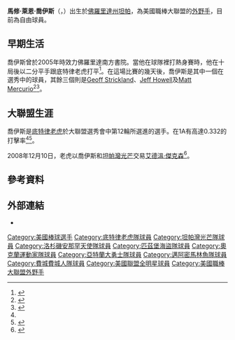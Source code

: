 {{Infobox MLB player
| name        = 馬特·喬伊斯<br /> Matt Joyce
| image       = Matt Joyce (40550575893) (cropped).jpg
| width       = 
| team        = 自由球員
| number      = 
| position    = 外野手
| birthdate   = {{birth date and age|1984|8|3}}
| birthplace  = {{USA}}[[佛羅里達州|佛羅里達州]][[坦帕|坦帕]]
| bats        = 左
| throws      = 右
| debutleague = 美國職棒大聯盟
| debutdate   = 5月5日
| debutyear   = 2008年
| debutteam   = 底特律老虎
| statleague  = 美國職棒大聯盟
| statyear    = 2021年球季
| stat1label  = [[打擊率|打擊率]]
| stat1value  = .242
| stat2label  = [[全壘打|全壘打]]
| stat2value  = 149
| stat3label  = [[打點|打點]]
| stat3value  = 503
| teams       = <nowiki></nowiki>
*[[底特律老虎|底特律老虎]]（{{MLBy|2008年}}）
*[[坦帕灣光芒|坦帕灣光芒]]（{{MLBy|2009年}}－{{MLBy|2014年}}）
*[[洛杉磯安那罕天使|洛杉磯安那罕天使]]（{{MLBy|2015年}}）
*[[匹茲堡海盜|匹茲堡海盜]]（{{MLBy|2016年}}）
*[[奧克蘭運動家|奧克蘭運動家]]（{{MLBy|2017年}}－{{MLBy|2018年}}）
*[[亞特蘭大勇士|亞特蘭大勇士]]（{{MLBy|2019年}}）
*[[邁阿密馬林魚|邁阿密馬林魚]]（{{MLBy|2020年}}）
*[[費城費城人|費城費城人]]（{{MLBy|2021年}}）
|highlights=
* [[美國職棒大聯盟全明星賽|全明星賽]] ([[2011年美國職棒大聯盟全明星賽|2011年]])
}}

'''馬修·萊恩·喬伊斯'''（{{lang-en|Matthew Ryan Joyce}}，{{bd|1984年|8月3日}}）出生於[[佛羅里達州|佛羅里達州]][[坦帕|坦帕]]，為美國職棒大聯盟的[[外野手|外野手]]，目前為自由球員。

== 早期生活 ==
喬伊斯曾於2005年時效力佛羅里達南方書院。當他在球隊裡打熱身賽時，他在十局後以二分平手跟底特律老虎打平<ref>{{cite news | title=TIGERS, MOCS MANAGE 2-2 TIE; SPRING TRAINING | work=[[The_Ledger|The Ledger]] | date=March 3, 2005 | first=Mike | last=Cobb | accessdate=2008-05-06 | page=C1}}</ref>。在這場比賽的幾天後，喬伊斯是其中一個在選秀中的球員，其餘三個則是[[Geoff_Strickland|Geoff Strickland]]、[[Jeff_Howell_(baseball)|Jeff Howell]]及[[Matt_Mercurio|Matt Mercurio]]<ref>{{cite news | title=FSC MAKES A MAJOR IMPACT; COLLEGE KNOW-HOW: FOUR MOCS JOINED BY PEARCE, ALONSO | work=[[The_Ledger|The Ledger]] | date=June 8, 2005 | accessdate=2008-05-06 | first=Rick | last=Brown | page=C1}}</ref><ref name="bbref-minors">{{cite web | title=Matthew Joyce Statistics (Minor Leagues) | url=http://minors.baseball-reference.com/players.cgi?pid=7507 | accessdate=2008-05-06 | work=Baseball-Reference.com | deadurl=yes | archiveurl=https://web.archive.org/web/20090219013106/http://minors.baseball-reference.com/players.cgi?pid=7507 | archivedate=2009-02-19 }}</ref>。

== 大聯盟生涯 ==
喬伊斯是[[底特律老虎|底特律老虎]]於大聯盟選秀會中第12輪所選進的選手。在1A有高達0.332的打擊率<ref name="bbref-minors"/><ref>{{cite news | title=FSC MAKES A MAJOR IMPACT; COLLEGE KNOW-HOW: FOUR MOCS JOINED BY PEARCE, ALONSO | work=[[The_Ledger|The Ledger]] | date=June 8, 2005 | accessdate=May 6, 2008 | first=Rick | last=Brown | page=C1}}</ref>。

2008年12月10日，老虎以喬伊斯和[[坦帕灣光芒|坦帕灣光芒]]交易[[艾德溫·傑克森|艾德溫·傑克森]]<ref>{{cite news |author=Bill Chastain |url=http://tampabay.rays.mlb.com/news/article.jsp?ymd=20081210&content_id=3712176&vkey=news_tb&fext=.jsp&c_id=tb |title=Rays ship Jackson to Tigers for Joyce |publisher=mlb.com |date=January 15, 2006 |accessdate=April 5, 2011 |deadurl=yes |archiveurl=https://web.archive.org/web/20120225065833/http://tampabay.rays.mlb.com/news/article.jsp?ymd=20081210&content_id=3712176&vkey=news_tb&fext=.jsp&c_id=tb |archivedate=2012年2月25日 |df= }}</ref>。

== 參考資料 ==
{{reflist|1}}

== 外部連結 ==
{{Commons category|Matt Joyce}}
*{{baseballstats | mlb=459964 | espn=29124 | br=j/joycema01 | fangraphs=3353 | cube=J/Matt-Joyce}}

{{DEFAULTSORT:Joyce, Matt}}
[[Category:美國棒球選手|Category:美國棒球選手]]
[[Category:底特律老虎隊球員|Category:底特律老虎隊球員]]
[[Category:坦帕灣光芒隊球員|Category:坦帕灣光芒隊球員]]
[[Category:洛杉磯安那罕天使隊球員|Category:洛杉磯安那罕天使隊球員]]
[[Category:匹茲堡海盜隊球員|Category:匹茲堡海盜隊球員]]
[[Category:奧克蘭運動家隊球員|Category:奧克蘭運動家隊球員]]
[[Category:亞特蘭大勇士隊球員|Category:亞特蘭大勇士隊球員]]
[[Category:邁阿密馬林魚隊球員|Category:邁阿密馬林魚隊球員]]
[[Category:費城費城人隊球員|Category:費城費城人隊球員]]
[[Category:美國聯盟全明星球員|Category:美國聯盟全明星球員]]
[[Category:美國職棒大聯盟外野手|Category:美國職棒大聯盟外野手]]